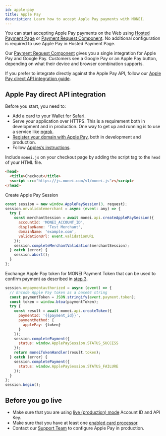 ```yaml
---
id: apple-pay
title: Apple Pay
description: Learn how to accept Apple Pay payments with MONEI.
---
```


You can start accepting Apple Pay payments on the Web using [Hosted Payment Page](integrations/use-prebuilt-payment-page.mdx) or [Payment Request Component](monei-js/payment-request.mdx). No additional configuration is required to use Apple Pay in Hosted Payment Page.

Our [Payment Request Component](monei-js/payment-request.mdx) gives you a single integration for Apple Pay and Google Pay. Customers see a Google Pay or an Apple Pay button, depending on what their device and browser combination supports.

If you prefer to integrate directly against the Apple Pay API, follow our [Apple Pay direct API integration guide](#apple-pay-direct-api-integration).

## Apple Pay direct API integration

Before you start, you need to:

- Add a card to your Wallet for Safari.
- Serve your application over HTTPS. This is a requirement both in development and in production. One way to get up and running is to use a service like [ngrok](https://ngrok.com/).
- [Register your domain with Apple Pay](monei-js/payment-request.mdx#register-your-domain-with-apple-pay), both in development and production.
- Follow [Apples’s instructions](https://developer.apple.com/documentation/apple_pay_on_the_web).

Include `monei.js` on your checkout page by adding the script tag to the `head` of your HTML file.

```html title="checkout.html"
<head>
  <title>Checkout</title>
  <script src="https://js.monei.com/v1/monei.js"></script>
</head>
```

Create Apple Pay Session

```javascript
const session = new window.ApplePaySession(3, request);
session.onvalidatemerchant = async (event: any) => {
  try {
    const merchantSession = await monei.api.createApplePaySession({
      accountId: 'MONEI_ACCOUNT_ID',
      displayName: 'Test Merchant',
      domainName: 'example.com',
      validationUrl: event.validationURL
    });
    session.completeMerchantValidation(merchantSession);
  } catch (error) {
    session.abort();
  }
};
```

Exchange Apple Pay token for MONEI Payment Token that can be used to confirm payment as described in [step 3](#3-confirm-the-payment-client-side).

```javascript
session.onpaymentauthorized = async (event) => {
  // Encode Apple Pay token as a base64 string
  const paymentToken = JSON.stringify(event.payment.token);
  const token = window.btoa(paymentToken);
  try {
    const result = await monei.api.createToken({
      paymentId: '{{payment_id}}',
      paymentMethod: {
        applePay: {token}
      }
    });
    session.completePayment({
      status: window.ApplePaySession.STATUS_SUCCESS
    });
    return moneiTokenHandler(result.token);
  } catch (error) {
    session.completePayment({
      status: window.ApplePaySession.STATUS_FAILURE
    });
  }
};
session.begin();
```

## Before you go live

- Make sure that you are using [live (production) mode](testing.md) Account ID and API Key.
- Make sure that you have at least one [enabled card processor](https://dashboard.monei.com/settings/payment-methods/card).
- Contact our [Support Team](https://support.monei.com/hc/requests/new) to configure Apple Pay in production.
